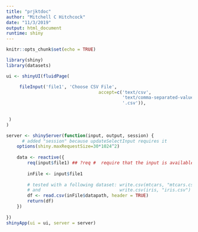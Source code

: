 ```yaml
---
title: "prjktdoc"
author: "Mitchell C Hitchcock"
date: "11/3/2019"
output: html_document
runtime: shiny
---
```


```r
knitr::opts_chunk$set(echo = TRUE)
```

```r

library(shiny)
library(datasets)

ui <- shinyUI(fluidPage(

     fileInput('file1', 'Choose CSV File',
                                   accept=c('text/csv', 
                                            'text/comma-separated-values,text/plain', 
                                            '.csv')),
   
   
 )
)

server <- shinyServer(function(input, output, session) {
      # added "session" because updateSelectInput requires it
    options(shiny.maxRequestSize=30*1024^2)
    
    data <- reactive({ 
        req(input$file1) ## ?req #  require that the input is available
        
        inFile <- input$file1 
        
        # tested with a following dataset: write.csv(mtcars, "mtcars.csv")
        # and                              write.csv(iris, "iris.csv")
        df <- read.csv(inFile$datapath, header = TRUE)
        return(df)
    })
  
})
shinyApp(ui = ui, server = server)

```

```r

        
```

